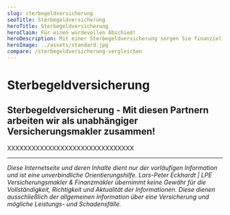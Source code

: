 ```yaml
---
slug: sterbegeldversicherung
seoTitle: Sterbegeldversicherung
heroTitle: Sterbegeldversicherung
heroClaim: Für einen würdevollen Abschied!
heroDescription: Mit einer Sterbegeldversicherung sorgen Sie finanziell vor. Für einen würdevollen Abschied - ohne dass Ihre Angehörigen dafür aufkommen müssen!
heroImage: ../assets/standard.jpg
compare: /sterbegeldversicherung-vergleichen
---
```


<ProvenExpert />

# Sterbegeldversicherung











<ContactAndCompareBox />
<ProvenExpert />

## Sterbegeldversicherung - Mit diesen Partnern arbeiten wir als unabhängiger Versicherungsmakler zusammen!

XXXXXXXXXXXXXXXXXXXXXXXXXXXXXXX

---

_Diese Internetseite und deren Inhalte dient nur der vorläufigen Information und ist eine unverbindliche Orientierungshilfe. Lars-Peter Eckhardt | LPE Versicherungsmakler & Finanzmakler übernimmt keine Gewähr für die Vollständigkeit,
Richtigkeit und Aktualität der Informationen. Diese dienen ausschließlich der allgemeinen Information über eine Versicherung und mögliche Leistungs- und Schadensfälle._